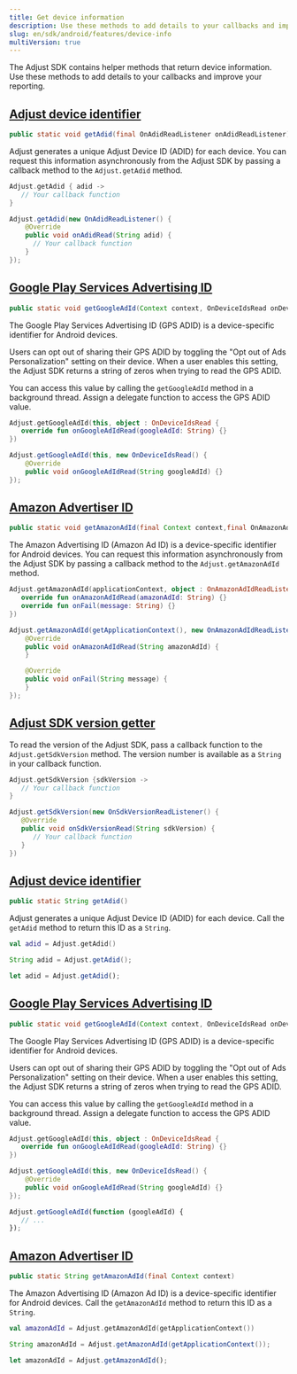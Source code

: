 ```yaml
---
title: Get device information
description: Use these methods to add details to your callbacks and improve your reporting.
slug: en/sdk/android/features/device-info
multiVersion: true
---
```


The Adjust SDK contains helper methods that return device information. Use these methods to add details to your callbacks and improve your reporting.

<SdkVersion version="v5">

## [Adjust device identifier](adjust-device-identifier)

<CodeBlock title="Method signature">

```java
public static void getAdid(final OnAdidReadListener onAdidReadListener)
```

</CodeBlock>

Adjust generates a unique Adjust Device ID (ADID) for each device. You can request this information asynchronously from the Adjust SDK by passing a callback method to the `Adjust.getAdid` method.

<Tabs>
<Tab title="Kotlin" sync="kotlin">

```kotlin
Adjust.getAdid { adid ->
   // Your callback function
}
```

</Tab>
<Tab title="Java" sync="java" >

```java
Adjust.getAdid(new OnAdidReadListener() {
    @Override
    public void onAdidRead(String adid) {
      // Your callback function
    }
});

```

</Tab>
</Tabs>

## [Google Play Services Advertising ID](google-play-services-advertising-id)

```java title="Method signature"
public static void getGoogleAdId(Context context, OnDeviceIdsRead onDeviceIdRead)
```

The Google Play Services Advertising ID (GPS ADID) is a device-specific identifier for Android devices.

Users can opt out of sharing their GPS ADID by toggling the "Opt out of Ads Personalization" setting on their device. When a user enables this setting, the Adjust SDK returns a string of zeros when trying to read the GPS ADID.

You can access this value by calling the `getGoogleAdId` method in a background thread. Assign a delegate function to access the GPS ADID value.

<Tabs>
<Tab title="Kotlin" sync="kotlin">

```kotlin
Adjust.getGoogleAdId(this, object : OnDeviceIdsRead {
   override fun onGoogleAdIdRead(googleAdId: String) {}
})
```

</Tab>
<Tab title="Java" sync="java" >

```java
Adjust.getGoogleAdId(this, new OnDeviceIdsRead() {
    @Override
    public void onGoogleAdIdRead(String googleAdId) {}
});
```

</Tab>
</Tabs>

## [Amazon Advertiser ID](amazon-advertiser-id)

```java title="Method signature"
public static void getAmazonAdId(final Context context,final OnAmazonAdIdReadListener onAmazonAdIdReadListener)
```

The Amazon Advertising ID (Amazon Ad ID) is a device-specific identifier for Android devices. You can request this information asynchronously from the Adjust SDK by passing a callback method to the `Adjust.getAmazonAdId` method.

<Tabs>
<Tab title="Kotlin" sync="kotlin">

```kotlin
Adjust.getAmazonAdId(applicationContext, object : OnAmazonAdIdReadListener {
   override fun onAmazonAdIdRead(amazonAdId: String) {}
   override fun onFail(message: String) {}
})
```

</Tab>
<Tab title="Java" sync="java" >

```java
Adjust.getAmazonAdId(getApplicationContext(), new OnAmazonAdIdReadListener() {
    @Override
    public void onAmazonAdIdRead(String amazonAdId) {
    }

    @Override
    public void onFail(String message) {
    }
});

```

</Tab>
</Tabs>

## [Adjust SDK version getter](sdk-version-getter)

To read the version of the Adjust SDK, pass a callback function to the `Adjust.getSdkVersion` method. The version number is available as a `String` in your callback function.

<Tabs>
<Tab title="Kotlin" sync="kotlin">

```kotlin
Adjust.getSdkVersion {sdkVersion ->
   // Your callback function
}
```

</Tab>
<Tab title="Java" sync="java">

```java
Adjust.getSdkVersion(new OnSdkVersionReadListener() {
   @Override
   public void onSdkVersionRead(String sdkVersion) {
      // Your callback function
   }
})
```

</Tab>
</Tabs>

</SdkVersion>

<SdkVersion version="v4">

## [Adjust device identifier](adjust-device-identifier)

```java title="Method signature"
public static String getAdid()
```

Adjust generates a unique Adjust Device ID (ADID) for each device. Call the `getAdid` method to return this ID as a `String`.

<Tabs>
<Tab title="Kotlin" sync="kotlin">

```kotlin
val adid = Adjust.getAdid()
```

</Tab>

<Tab title="Java" sync="java" >

```java
String adid = Adjust.getAdid();
```

</Tab>

<Tab title="Javascript" sync="js" >

```js
let adid = Adjust.getAdid();
```

</Tab>
</Tabs>

## [Google Play Services Advertising ID](google-play-services-advertising-id)

```java title="Method signature"
public static void getGoogleAdId(Context context, OnDeviceIdsRead onDeviceIdRead)
```

The Google Play Services Advertising ID (GPS ADID) is a device-specific identifier for Android devices.

Users can opt out of sharing their GPS ADID by toggling the "Opt out of Ads Personalization" setting on their device. When a user enables this setting, the Adjust SDK returns a string of zeros when trying to read the GPS ADID.

You can access this value by calling the `getGoogleAdId` method in a background thread. Assign a delegate function to access the GPS ADID value.

<Tabs>
<Tab title="Kotlin" sync="kotlin">

```kotlin
Adjust.getGoogleAdId(this, object : OnDeviceIdsRead {
   override fun onGoogleAdIdRead(googleAdId: String) {}
})
```

</Tab>

<Tab title="Java" sync="java" >

```java
Adjust.getGoogleAdId(this, new OnDeviceIdsRead() {
    @Override
    public void onGoogleAdIdRead(String googleAdId) {}
});
```

</Tab>

<Tab title="Javascript" sync="js" >

```js
Adjust.getGoogleAdId(function (googleAdId) {
   // ...
});
```

</Tab>
</Tabs>

## [Amazon Advertiser ID](amazon-advertiser-id)

```java title="Method signature"
public static String getAmazonAdId(final Context context)
```

The Amazon Advertising ID (Amazon Ad ID) is a device-specific identifier for Android devices. Call the `getAmazonAdId` method to return this ID as a `String`.

<Tabs>
<Tab title="Kotlin" sync="kotlin">

```kotlin
val amazonAdId = Adjust.getAmazonAdId(getApplicationContext())
```

</Tab>

<Tab title="Java" sync="java" >

```java
String amazonAdId = Adjust.getAmazonAdId(getApplicationContext());
```

</Tab>

<Tab title="Javascript" sync="js" >

```js
let amazonAdId = Adjust.getAmazonAdId();
```

</Tab>
</Tabs>

</SdkVersion>
